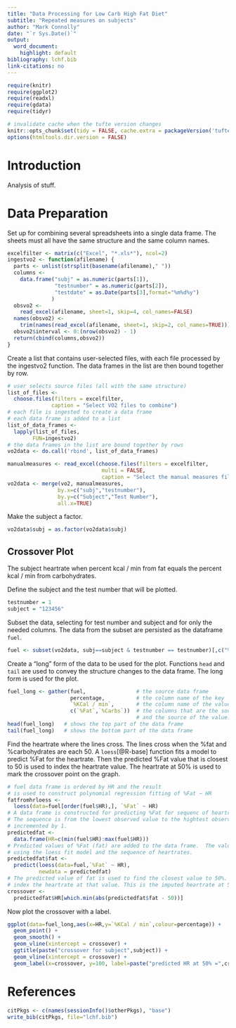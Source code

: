 ```yaml
---
title: "Data Processing for Low Carb High Fat Diet"
subtitle: "Repeated measures on subjects"
author: "Mark Connolly"
date: "`r Sys.Date()`"
output:
  word_document: 
    highlight: default
bibliography: lchf.bib
link-citations: no
---
```


```r
require(knitr)
require(ggplot2)
require(readxl)
require(gdata)
require(tidyr)

# invalidate cache when the tufte version changes
knitr::opts_chunk$set(tidy = FALSE, cache.extra = packageVersion('tufte'))
options(htmltools.dir.version = FALSE)
```

# Introduction
Analysis of stuff.

# Data Preparation
Set up for combining several spreadsheets into a single data frame.  The sheets must all have the same structure and the same column names.
```r
excelfilter <- matrix(c("Excel", "*.xls*"), ncol=2)
ingestvo2 <- function(afilename) {
  parts <- unlist(strsplit(basename(afilename)," "))
  columns <- 
    data.frame("subj" = as.numeric(parts[1]),
               "testnumber" = as.numeric(parts[2]),
               "testdate" = as.Date(parts[3],format="%m%d%y")
              ) 
  obsvo2 <- 
    read_excel(afilename, sheet=1, skip=4, col_names=FALSE)
  names(obsvo2) <- 
    trim(names(read_excel(afilename, sheet=1, skip=2, col_names=TRUE)))
  obsvo2$interval <- 0:(nrow(obsvo2) - 1)
  return(cbind(columns,obsvo2))
}
```

Create a list that contains user-selected files, with each file processed by the ingestvo2 function.  The data frames in the list are then bound together by row.

```r
# user selects source files (all with the same structure)
list_of_files <- 
  choose.files(filters = excelfilter,
              caption = "Select VO2 files to combine")
# each file is ingested to create a data frame
# each data frame is added to a list 
list_of_data_frames <- 
  lapply(list_of_files, 
        FUN=ingestvo2)
# the data frames in the list are bound together by rows
vo2data <- do.call('rbind', list_of_data_frames)
```

```r
manualmeasures <- read_excel(choose.files(filters = excelfilter,
                              multi = FALSE,
                              caption = "Select the manual measures file"))
vo2data <- merge(vo2, manualmeasures, 
                by.x=c("subj","testnumber"), 
                by.y=c("Subject","Test Number"), 
                all.x=TRUE)

```

Make the subject a factor.
```r
vo2data$subj = as.factor(vo2data$subj)
```


## Crossover Plot
The subject heartrate when percent kcal / min from fat equals the percent kcal / min from carbohydrates.

Define the subject and the test number that will be plotted.
```r
testnumber = 1
subject = "123456"
```

Subset the data, selecting for test number and subject and for only the needed columns.  The data from the subset are persisted as the dataframe `fuel`.
```r
fuel <- subset(vo2data, subj==subject & testnumber == testnumber)[,c("%Fat","%Carbs","HR", "Rel.VO2")]
```

Create a "long" form of the data to be used for the plot. Functions `head` and `tail` are used to convey the structure changes to the data frame.  The long form is used for the plot.
```r
fuel_long <- gather(fuel,                # the source data frame
                    percentage,          # the column name of the key
                    `%KCal / min`,       # the column name of the value
                    c(`%Fat`,`%Carbs`))  # the columns that are the source of the key name
                                         # and the source of the value.
head(fuel_long)   # shows the top part of the data frame
tail(fuel_long)   # shows the bottom part of the data frame
```

Find the heartrate where the lines cross.  The lines cross when the %fat and %carbohydrates are each 50.  A `loess`[@R-base] function fits a model to predict %Fat for the heartrate. Then the predicted %Fat value that is closest to 50 is used to index the heartrate value.  The heartrate at 50% is used to mark the crossover point on the graph.
```r
# fuel data frame is ordered by HR and the result
# is used to construct polynomial regression fitting of %Fat ~ HR
fatfromhrloess <-
  loess(data=fuel[order(fuel$HR),], `%Fat` ~ HR)
# A data frame is constructed for predicting %Fat for sequenc of heartrate values.
# The sequence is from the lowest observed value to the hightest observed value, 
# incremented by 1.
predictedfat <- 
  data.frame(HR=c(min(fuel$HR):max(fuel$HR)))
# Predicted values of %Fat (fat) are added to the data frame.  The values are predicted
# using the loess fit model and the sequence of heartrates.
predictedfat$fat <- 
  predict(loess(data=fuel,`%Fat` ~ HR), 
          newdata = predictedfat)
# The predicted value of fat is used to find the closest value to 50%.  This value is used to
# index the heartrate at that value. This is the imputed heartrate at 50%.
crossover <- 
  predictedfat$HR[which.min(abs(predictedfat$fat - 50))]
```

Now plot the crossover with a label.
```r
ggplot(data=fuel_long,aes(x=HR,y=`%KCal / min`,colour=percentage)) + 
  geom_point() + 
  geom_smooth() +
  geom_vline(xintercept = crossover) +
  ggtitle(paste("crossover for subject",subject)) + 
  geom_vline(xintercept = crossover) +
  geom_label(x=crossover, y=100, label=paste("predicted HR at 50% =",crossover,"bpm"))
```

# References
```r
citPkgs <- c(names(sessionInfo()$otherPkgs), "base")
write_bib(citPkgs, file="lchf.bib")

```


